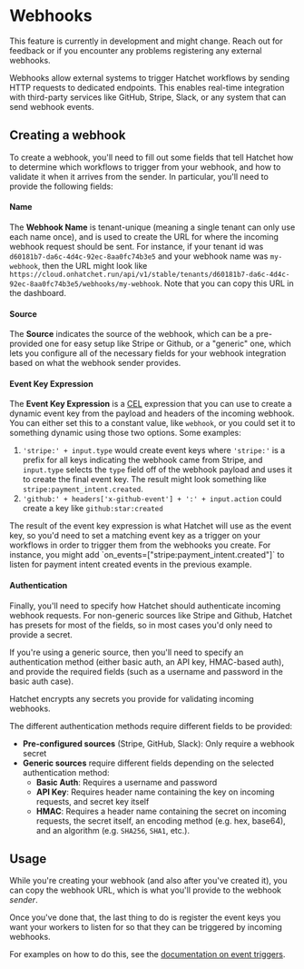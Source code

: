 
# Webhooks

<Callout type="info" emoji="🪓">
  This feature is currently in development and might change. Reach out for
  feedback or if you encounter any problems registering any external webhooks.
</Callout>

Webhooks allow external systems to trigger Hatchet workflows by sending HTTP requests to dedicated endpoints. This enables real-time integration with third-party services like GitHub, Stripe, Slack, or any system that can send webhook events.

## Creating a webhook

To create a webhook, you'll need to fill out some fields that tell Hatchet how to determine which workflows to trigger from your webhook, and how to validate it when it arrives from the sender. In particular, you'll need to provide the following fields:

#### Name

The **Webhook Name** is tenant-unique (meaning a single tenant can only use each name once), and is used to create the URL for where the incoming webhook request should be sent. For instance, if your tenant id was `d60181b7-da6c-4d4c-92ec-8aa0fc74b3e5` and your webhook name was `my-webhook`, then the URL might look like `https://cloud.onhatchet.run/api/v1/stable/tenants/d60181b7-da6c-4d4c-92ec-8aa0fc74b3e5/webhooks/my-webhook`. Note that you can copy this URL in the dashboard.

#### Source

The **Source** indicates the source of the webhook, which can be a pre-provided one for easy setup like Stripe or Github, or a "generic" one, which lets you configure all of the necessary fields for your webhook integration based on what the webhook sender provides.

#### Event Key Expression

The **Event Key Expression** is a [CEL](https://cel.dev/) expression that you can use to create a dynamic event key from the payload and headers of the incoming webhook. You can either set this to a constant value, like `webhook`, or you could set it to something dynamic using those two options. Some examples:

1. `'stripe:' + input.type` would create event keys where `'stripe:'` is a prefix for all keys indicating the webhook came from Stripe, and `input.type` selects the `type` field off of the webhook payload and uses it to create the final event key. The result might look something like `stripe:payment_intent.created`.
2. `'github:' + headers['x-github-event'] + ':' + input.action` could create a key like `github:star:created`

<Callout type="info">
  The result of the event key expression is what Hatchet will use as the event
  key, so you'd need to set a matching event key as a trigger on your workflows
  in order to trigger them from the webhooks you create. For instance, you might
  add `on_events=["stripe:payment_intent.created"]` to listen for payment intent
  created events in the previous example.
</Callout>

#### Authentication

Finally, you'll need to specify how Hatchet should authenticate incoming webhook requests. For non-generic sources like Stripe and Github, Hatchet has presets for most of the fields, so in most cases you'd only need to provide a secret.

If you're using a generic source, then you'll need to specify an authentication method (either basic auth, an API key, HMAC-based auth), and provide the required fields (such as a username and password in the basic auth case).

<Callout type="warning">
  Hatchet encrypts any secrets you provide for validating incoming webhooks.
</Callout>

The different authentication methods require different fields to be provided:

- **Pre-configured sources** (Stripe, GitHub, Slack): Only require a webhook secret
- **Generic sources** require different fields depending on the selected authentication method:
  - **Basic Auth**: Requires a username and password
  - **API Key**: Requires header name containing the key on incoming requests, and secret key itself
  - **HMAC**: Requires a header name containing the secret on incoming requests, the secret itself, an encoding method (e.g. hex, base64), and an algorithm (e.g. `SHA256`, `SHA1`, etc.).

## Usage

While you're creating your webhook (and also after you've created it), you can copy the webhook URL, which is what you'll provide to the webhook _sender_.

Once you've done that, the last thing to do is register the event keys you want your workers to listen for so that they can be triggered by incoming webhooks.

For examples on how to do this, see the [documentation on event triggers](./run-on-event.mdx).
